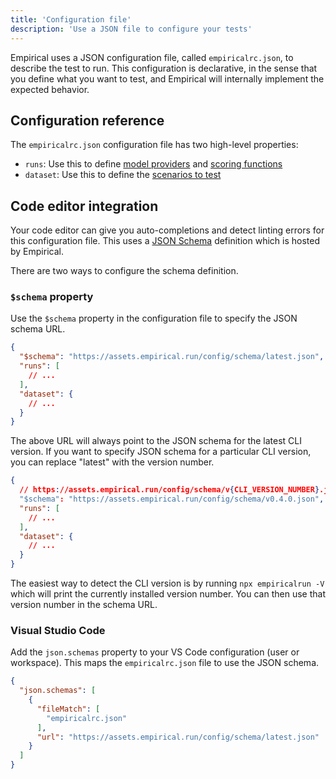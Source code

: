 ```yaml
---
title: 'Configuration file'
description: 'Use a JSON file to configure your tests'
---
```


Empirical uses a JSON configuration file, called `empiricalrc.json`, to describe
the test to run. This configuration is declarative, in the sense that you define what you
want to test, and Empirical will internally implement the expected behavior.

## Configuration reference

The `empiricalrc.json` configuration file has two high-level properties:

- `runs`: Use this to define [model providers](./models/basics) and [scoring functions](./scoring/basics)
- `dataset`: Use this to define the [scenarios to test](./dataset/basics)

## Code editor integration

Your code editor can give you auto-completions and detect linting errors for this configuration
file. This uses a [JSON Schema](https://json-schema.org/) definition which is hosted by Empirical.

There are two ways to configure the schema definition.

### `$schema` property

Use the `$schema` property in the configuration file to specify the JSON schema URL.

```json empiricalrc.json
{
  "$schema": "https://assets.empirical.run/config/schema/latest.json",
  "runs": [
    // ...
  ],
  "dataset": {
    // ...
  }
}
```

The above URL will always point to the JSON schema for the latest CLI version.
If you want to specify JSON schema for a particular CLI version, you can replace "latest" with the version number.

```json empiricalrc.json
{
  // https://assets.empirical.run/config/schema/v{CLI_VERSION_NUMBER}.json
  "$schema": "https://assets.empirical.run/config/schema/v0.4.0.json", 
  "runs": [
    // ...
  ],
  "dataset": {
    // ...
  }
}
```

The easiest way to detect the CLI version is by running `npx empiricalrun -V` which will print the currently installed version number. 
You can then use that version number in the schema URL.

### Visual Studio Code

Add the `json.schemas` property to your VS Code configuration (user or workspace). This maps
the `empiricalrc.json` file to use the JSON schema.

```json settings.json
{
  "json.schemas": [
    {
      "fileMatch": [
        "empiricalrc.json"
      ],
      "url": "https://assets.empirical.run/config/schema/latest.json"
    }
  ]
}
```
